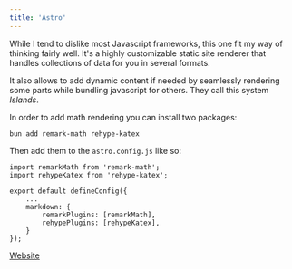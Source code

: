 ```yaml
---
title: 'Astro'
---
```


While I tend to dislike most Javascript frameworks, this one fit my way of thinking fairly well. It's a highly customizable static site renderer that handles collections of data for you in several formats.

It also allows to add dynamic content if needed by seamlessly rendering some parts while bundling javascript for others. They call this system *Islands*.

In order to add math rendering you can install two packages:
```
bun add remark-math rehype-katex
```

Then add them to the `astro.config.js` like so:

```
import remarkMath from 'remark-math';
import rehypeKatex from 'rehype-katex';

export default defineConfig({
	...
	markdown: {
		remarkPlugins: [remarkMath],
		rehypePlugins: [rehypeKatex],
	}
});
```

[Website](https://astro.build/)
